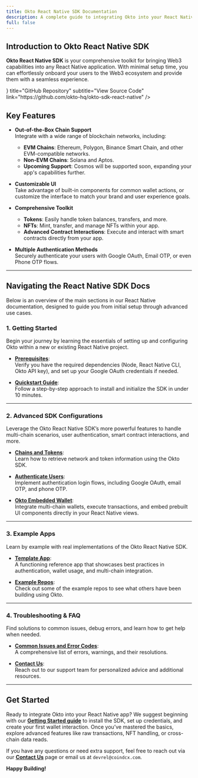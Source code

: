 ```yaml
---
title: Okto React Native SDK Documentation
description: A complete guide to integrating Okto into your React Native applications.
full: false
---
```



## Introduction to Okto React Native SDK

**Okto React Native SDK** is your comprehensive toolkit for bringing Web3 capabilities into any React Native application. With minimal setup time, you can effortlessly onboard your users to the Web3 ecosystem and provide them with a seamless experience.

<div className="my-6">
  <TechnologyCard
    icon={<IoCodeSlashOutline size={"1.5rem"} />}
    title="GitHub Repository"
    subtitle="View Source Code"
    link="https://github.com/okto-hq/okto-sdk-react-native"
  />
</div>

## Key Features

- **Out-of-the-Box Chain Support**  
  Integrate with a wide range of blockchain networks, including:
  - **EVM Chains**: Ethereum, Polygon, Binance Smart Chain, and other EVM-compatible networks.
  - **Non-EVM Chains**: Solana and Aptos.
  - **Upcoming Support**: Cosmos will be supported soon, expanding your app's capabilities further.

- **Customizable UI**  
  Take advantage of built-in components for common wallet actions, or customize the interface to match your brand and user experience goals.

- **Comprehensive Toolkit**  
  - **Tokens**: Easily handle token balances, transfers, and more.  
  - **NFTs**: Mint, transfer, and manage NFTs within your app.  
  - **Advanced Contract Interactions**: Execute and interact with smart contracts directly from your app.

- **Multiple Authentication Methods**  
  Securely authenticate your users with Google OAuth, Email OTP, or even Phone OTP flows.

---

## Navigating the React Native SDK Docs

Below is an overview of the main sections in our React Native documentation, designed to guide you from initial setup through advanced use cases.

### 1. Getting Started

Begin your journey by learning the essentials of setting up and configuring Okto within a new or existing React Native project.

- [**Prerequisites**](/docs/react-native-sdk/getting-started/prerequisites):  
  Verify you have the required dependencies (Node, React Native CLI, Okto API key), and set up your Google OAuth credentials if needed.

- [**Quickstart Guide**](/docs/react-native-sdk/getting-started/new-okto-react-native-setup):  
  Follow a step-by-step approach to install and initialize the SDK in under 10 minutes.

---

### 2. Advanced SDK Configurations

Leverage the Okto React Native SDK’s more powerful features to handle multi-chain scenarios, user authentication, smart contract interactions, and more.

- [**Chains and Tokens**](/docs/react-native-sdk/advanced-sdk-config/chains-tokens/supported-networks):  
  Learn how to retrieve network and token information using the Okto SDK.

- [**Authenticate Users**](/docs/react-native-sdk/advanced-sdk-config/authenticate-users/google-oauth/learn):  
  Implement authentication login flows, including Google OAuth, email OTP, and phone OTP.  

- [**Okto Embedded Wallet**](/docs/react-native-sdk/advanced-sdk-config/okto-embedded-wallet/setup-embedded-wallets/create-embedded-wallets):  
  Integrate multi-chain wallets, execute transactions, and embed prebuilt UI components directly in your React Native views.

---

### 3. Example Apps

Learn by example with real implementations of the Okto React Native SDK.

- [**Template App**](/docs/react-native-sdk/example-apps/template-app):  
  A functioning reference app that showcases best practices in authentication, wallet usage, and multi-chain integration.

- [**Example Repos**](/docs/react-native-sdk/example-apps/example-repos):  
  Check out some of the example repos to see what others have been building using Okto.

---

### 4. Troubleshooting & FAQ

Find solutions to common issues, debug errors, and learn how to get help when needed.

- [**Common Issues and Error Codes**](/docs/react-native-sdk/troubleshooting-faq/sdk-error-warnings):  
  A comprehensive list of errors, warnings, and their resolutions.

- [**Contact Us**](/docs/react-native-sdk/troubleshooting-faq/contact-us):  
  Reach out to our support team for personalized advice and additional resources.

---

## Get Started

Ready to integrate Okto into your React Native app? We suggest beginning with our [**Getting Started guide**](/docs/react-native-sdk/getting-started/new-okto-react-native-setup) to install the SDK, set up credentials, and create your first wallet interaction. Once you’ve mastered the basics, explore advanced features like raw transactions, NFT handling, or cross-chain data reads.

If you have any questions or need extra support, feel free to reach out via our [**Contact Us**](/docs/react-native-sdk/troubleshooting-faq/contact-us) page or email us at `devrel@coindcx.com`.

**Happy Building!**

